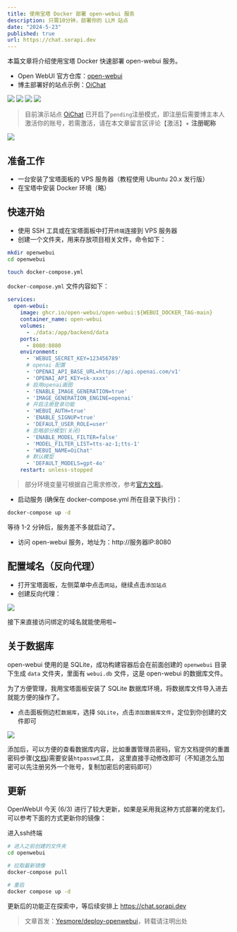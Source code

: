 ```yaml
---
title: 使用宝塔 Docker 部署 open-webui 服务 
description: 只需10分钟，部署你的 LLM 站点
date: "2024-5-23"
published: true
url: https://chat.sorapi.dev
---
```


本篇文章将介绍使用宝塔 Docker 快速部署 open-webui 服务。

- Open WebUI 官方仓库：[open-webui](https://github.com/open-webui/open-webui)
- 博主部署好的站点示例：[OiChat](https://chat.sorapi.dev)

![](https://img.vmail.dev/api/img/mG2AA4)
![](https://img.vmail.dev/api/img/ZzDSza)
![](https://img.vmail.dev/api/img/HTTFr4)
![](https://img.vmail.dev/api/img/J4znWj)

> 目前演示站点 [OiChat](https://chat.sorapi.dev) 已开启了`pending`注册模式，即注册后需要博主本人激活你的账号，若需激活，请在本文章留言区评论【激活】+ **注册昵称**

![](https://img.vmail.dev/api/img/Tnbt4E)

## 准备工作

- 一台安装了宝塔面板的 VPS 服务器（教程使用 Ubuntu 20.x 发行版）
- 在宝塔中安装 Docker 环境（略）

## 快速开始

- 使用 SSH 工具或在宝塔面板中打开`终端`连接到 VPS 服务器
- 创建一个文件夹，用来存放项目相关文件，命令如下：

```bash
mkdir openwebui
cd openwebui

touch docker-compose.yml
```

`docker-compose.yml` 文件内容如下：

```yaml 
services:
  open-webui:
    image: ghcr.io/open-webui/open-webui:${WEBUI_DOCKER_TAG-main}
    container_name: open-webui
    volumes:
      - ./data:/app/backend/data
    ports:
      - 8080:8080
    environment:
      - 'WEBUI_SECRET_KEY=123456789'
      # openai 配置
      - 'OPENAI_API_BASE_URL=https://api.openai.com/v1'
      - 'OPENAI_API_KEY=sk-xxxx'
      # 启用openai画图
      - 'ENABLE_IMAGE_GENERATION=true'
      - 'IMAGE_GENERATION_ENGINE=openai'
      # 开启注册登录功能
      - 'WEBUI_AUTH=true'
      - 'ENABLE_SIGNUP=true'
      - 'DEFAULT_USER_ROLE=user'
      # 忽略部分模型(关闭)
      - 'ENABLE_MODEL_FILTER=false'
      - 'MODEL_FILTER_LIST=tts-az-1;tts-1'
      - 'WEBUI_NAME=OiChat'
      # 默认模型
      - 'DEFAULT_MODELS=gpt-4o' 
    restart: unless-stopped
```

> 部分环境变量可根据自己需求修改，参考[官方文档](https://docs.openwebui.com/getting-started/env-configuration)。

- 启动服务 (确保在 docker-compose.yml 所在目录下执行)：

```bash
docker-compose up -d
```

等待 1-2 分钟后，服务差不多就启动了。

- 访问 open-webui 服务，地址为：http://服务器IP:8080

## 配置域名（反向代理）

- 打开宝塔面板，左侧菜单中点击`网站`，继续点击`添加站点`
- 创建反向代理：

![](https://img.vmail.dev/api/img/3An46x)

接下来直接访问绑定的域名就能使用啦~

## 关于数据库

open-webui 使用的是 SQLite，成功构建容器后会在前面创建的 `openwebui` 目录下生成 `data` 文件夹，里面有 `webui.db` 文件，这是 open-webui 的数据库文件。

为了方便管理，我用宝塔面板安装了 SQLite 数据库环境，将数据库文件导入进去就能方便的操作了。

- 点击面板侧边栏`数据库`，选择 `SQLite`，点击`添加数据库文件`，定位到你创建的文件即可

![](https://img.vmail.dev/api/img/Jt4iMJ)

添加后，可以方便的查看数据库内容，比如重置管理员密码，官方文档提供的重置密码步骤([文档](https://docs.openwebui.com/troubleshooting/#reset-admin-password))需要安装`htpasswd`工具，
这里直接手动修改即可（不知道怎么加密可以先注册另外一个账号，复制加密后的密码即可）

## 更新

OpenWebUI 今天 (6/3) 进行了较大更新，如果是采用我这种方式部署的佬友们，可以参考下面的方式更新你的镜像：

进入ssh终端
```bash
# 进入之前创建的文件夹
cd openwebui

# 拉取最新镜像
docker-compose pull

# 重启
docker compose up -d
```
更新后的功能正在探索中，等后续安排上 https://chat.sorapi.dev

> 文章首发：[Yesmore/deploy-openwebui](https://dev.yesmore.cc/articles/deploy-openwebui)，转载请注明出处
